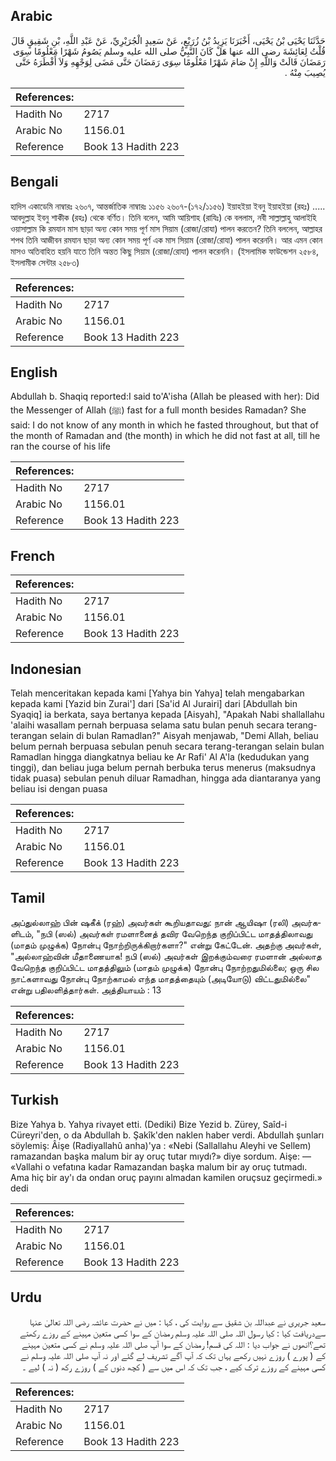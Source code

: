 ## Arabic


<div dir="rtl" lang="ar" style={{fontSize:'larger',backgroundColor:'#f8f9fa',padding:20}}>
حَدَّثَنَا يَحْيَى بْنُ يَحْيَى، أَخْبَرَنَا يَزِيدُ بْنُ زُرَيْعٍ، عَنْ سَعِيدٍ الْجُرَيْرِيِّ، عَنْ عَبْدِ اللَّهِ، بْنِ شَقِيقٍ قَالَ قُلْتُ لِعَائِشَةَ رضى الله عنها هَلْ كَانَ النَّبِيُّ صلى الله عليه وسلم يَصُومُ شَهْرًا مَعْلُومًا سِوَى رَمَضَانَ قَالَتْ وَاللَّهِ إِنْ صَامَ شَهْرًا مَعْلُومًا سِوَى رَمَضَانَ حَتَّى مَضَى لِوَجْهِهِ وَلاَ أَفْطَرَهُ حَتَّى يُصِيبَ مِنْهُ ‏.‏
</div>
<div style={{backgroundColor:'#f8f9fa',padding:20, marginBottom: 10}}><table> <thead> <tr> <th>References:</th> <th></th> </tr> </thead> <tbody><tr><td>Hadith No</td><td>2717</td></tr><tr><td>Arabic No</td><td>1156.01</td></tr><tr><td>Reference</td><td>Book 13 Hadith 223</td></tr></tbody></table></div>

## Bengali


<div dir="ltr" lang="bn" style={{fontSize:'larger',backgroundColor:'#f8f9fa',padding:20}}>
হাদিস একাডেমি নাম্বারঃ ২৬০৭, আন্তর্জাতিক নাম্বারঃ ১১৫৬ ২৬০৭-(১৭২/১১৫৬) ইয়াহইয়া ইবনু ইয়াহইয়া (রহঃ) ..... আবদুল্লাহ ইবনু শাকীক (রহঃ) থেকে বর্ণিত। তিনি বলেন, আমি আয়িশাহ (রাযিঃ) কে বললাম, নবী সাল্লাল্লাহু আলাইহি ওয়াসাল্লাম কি রমযান মাস ছাড়া অন্য কোন সময় পূর্ণ মাস সিয়াম (রোজা/রোযা) পালন করতেন? তিনি বললেন, আল্লাহর শপথ তিনি আজীবন রমযান ছাড়া অন্য কোন সময় পূর্ণ এক মাস সিয়াম (রোজা/রোযা) পালন করেননি। আর এমন কোন মাসও অতিবাহিত হয়নি যাতে তিনি অন্তত কিছু সিয়াম (রোজা/রোযা) পালন করেননি। (ইসলামিক ফাউন্ডেশন ২৫৮৪, ইসলামীক সেন্টার ২৫৮৩)
</div>
<div style={{backgroundColor:'#f8f9fa',padding:20, marginBottom: 10}}><table> <thead> <tr> <th>References:</th> <th></th> </tr> </thead> <tbody><tr><td>Hadith No</td><td>2717</td></tr><tr><td>Arabic No</td><td>1156.01</td></tr><tr><td>Reference</td><td>Book 13 Hadith 223</td></tr></tbody></table></div>

## English


<div dir="ltr" lang="en" style={{fontSize:'larger',backgroundColor:'#f8f9fa',padding:20}}>
Abdullah b. Shaqiq reported:I said to'A'isha (Allah be pleased with her): Did the Messenger of Allah (ﷺ) fast for a full month besides Ramadan? She said: I do not know of any month in which he fasted throughout, but that of the month of Ramadan and (the month) in which he did not fast at all, till he ran the course of his life
</div>
<div style={{backgroundColor:'#f8f9fa',padding:20, marginBottom: 10}}><table> <thead> <tr> <th>References:</th> <th></th> </tr> </thead> <tbody><tr><td>Hadith No</td><td>2717</td></tr><tr><td>Arabic No</td><td>1156.01</td></tr><tr><td>Reference</td><td>Book 13 Hadith 223</td></tr></tbody></table></div>

## French


<div dir="ltr" lang="fr" style={{fontSize:'larger',backgroundColor:'#f8f9fa',padding:20}}>

</div>
<div style={{backgroundColor:'#f8f9fa',padding:20, marginBottom: 10}}><table> <thead> <tr> <th>References:</th> <th></th> </tr> </thead> <tbody><tr><td>Hadith No</td><td>2717</td></tr><tr><td>Arabic No</td><td>1156.01</td></tr><tr><td>Reference</td><td>Book 13 Hadith 223</td></tr></tbody></table></div>

## Indonesian


<div dir="ltr" lang="id" style={{fontSize:'larger',backgroundColor:'#f8f9fa',padding:20}}>
Telah menceritakan kepada kami [Yahya bin Yahya] telah mengabarkan kepada kami [Yazid bin Zurai'] dari [Sa'id Al Jurairi] dari [Abdullah bin Syaqiq] ia berkata, saya bertanya kepada [Aisyah], "Apakah Nabi shallallahu 'alaihi wasallam pernah berpuasa selama satu bulan penuh secara terang-terangan selain di bulan Ramadlan?" Aisyah menjawab, "Demi Allah, beliau belum pernah berpuasa sebulan penuh secara terang-terangan selain bulan Ramadlan hingga diangkatnya beliau ke Ar Rafi' Al A'la (kedudukan yang tinggi), dan beliau juga belum pernah berbuka terus menerus (maksudnya tidak puasa) sebulan penuh diluar Ramadhan, hingga ada diantaranya yang beliau isi dengan puasa
</div>
<div style={{backgroundColor:'#f8f9fa',padding:20, marginBottom: 10}}><table> <thead> <tr> <th>References:</th> <th></th> </tr> </thead> <tbody><tr><td>Hadith No</td><td>2717</td></tr><tr><td>Arabic No</td><td>1156.01</td></tr><tr><td>Reference</td><td>Book 13 Hadith 223</td></tr></tbody></table></div>

## Tamil


<div dir="ltr" lang="ta" style={{fontSize:'larger',backgroundColor:'#f8f9fa',padding:20}}>
அப்துல்லாஹ் பின் ஷகீக் (ரஹ்) அவர்கள் கூறியதாவது: நான் ஆயிஷா (ரலி) அவர்களிடம், "நபி (ஸல்) அவர்கள் ரமளானைத் தவிர வேறெந்த குறிப்பிட்ட மாதத்திலாவது (மாதம் முழுக்க) நோன்பு நோற்றிருக்கிறார்களா?" என்று கேட்டேன். அதற்கு அவர்கள், "அல்லாஹ்வின் மீதாணையாக! நபி (ஸல்) அவர்கள் இறக்கும்வரை ரமளான் அல்லாத வேறெந்த குறிப்பிட்ட மாதத்திலும் (மாதம் முழுக்க) நோன்பு நோற்றதுமில்லை; ஒரு சில நாட்களாவது நோன்பு நோற்காமல் எந்த மாதத்தையும் (அடியோடு) விட்டதுமில்லை" என்று பதிலளித்தார்கள். அத்தியாயம் : 13
</div>
<div style={{backgroundColor:'#f8f9fa',padding:20, marginBottom: 10}}><table> <thead> <tr> <th>References:</th> <th></th> </tr> </thead> <tbody><tr><td>Hadith No</td><td>2717</td></tr><tr><td>Arabic No</td><td>1156.01</td></tr><tr><td>Reference</td><td>Book 13 Hadith 223</td></tr></tbody></table></div>

## Turkish


<div dir="ltr" lang="tr" style={{fontSize:'larger',backgroundColor:'#f8f9fa',padding:20}}>
Bize Yahya b. Yahya rivayet etti. (Dediki) Bize Yezid b. Zürey, Saîd-i Cüreyri'den, o da Abdullah b. Şakîk'den naklen haber verdi. Abdullah şunları söylemiş: Âişe (Radiyallahû anha)'ya : «Nebi (Sallallahu Aleyhi ve Sellem) ramazandan başka malum bir ay oruç tutar mıydı?» diye sordum. Aişe: — «Vallahi o vefatına kadar Ramazandan başka malum bir ay oruç tutmadı. Ama hiç bir ay'ı da ondan oruç payını almadan kamilen oruçsuz geçirmedi.» dedi
</div>
<div style={{backgroundColor:'#f8f9fa',padding:20, marginBottom: 10}}><table> <thead> <tr> <th>References:</th> <th></th> </tr> </thead> <tbody><tr><td>Hadith No</td><td>2717</td></tr><tr><td>Arabic No</td><td>1156.01</td></tr><tr><td>Reference</td><td>Book 13 Hadith 223</td></tr></tbody></table></div>

## Urdu


<div dir="rtl" lang="ur" style={{fontSize:'larger',backgroundColor:'#f8f9fa',padding:20}}>
سعید جریری نے عبداللہ بن شقیق سے روایت کی ، کہا : میں نے حضرت عائشہ رضی اللہ تعالیٰ عنہا سےدریافت کیا : کیا رسول اللہ صلی اللہ علیہ وسلم رمضان کے سوا کسی متعین مہینے کے روزے رکھتے تھے؟انھوں نے جواب دیا : اللہ کی قسم! رمضان کے سوا آپ صلی اللہ علیہ وسلم نے کسی متعین مہینے کے ( پورے ) روزے نہیں رکھے یہاں تک کہ آپ آگے تشریف لے گئے اور نہ آپ صلی اللہ علیہ وسلم نے کسی مہینے کے روزے ترک کیے ، جب تک کہ اس میں سے ( کچھ دنوں کے ) روزے رکھ ( نہ ) لیے ۔
</div>
<div style={{backgroundColor:'#f8f9fa',padding:20, marginBottom: 10}}><table> <thead> <tr> <th>References:</th> <th></th> </tr> </thead> <tbody><tr><td>Hadith No</td><td>2717</td></tr><tr><td>Arabic No</td><td>1156.01</td></tr><tr><td>Reference</td><td>Book 13 Hadith 223</td></tr></tbody></table></div>